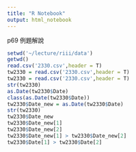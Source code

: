 ```yaml
---
title: "R Notebook"
output: html_notebook
---
```


p69 例題解說

```R
setwd('~/lecture/riii/data')
getwd()
read.csv('2330.csv',header = T)
tw2330 = read.csv('2330.csv',header = T)
tw2330 = read.csv('2330.csv',header = T)
str(tw2330)
as.Date(tw2330$Date)
class(as.Date(tw2330$Date))
tw2330$Date_new = as.Date(tw2330$Date)
str(tw2330)
tw2330$Date_new
tw2330$Date_new[1]
tw2330$Date_new[2]
tw2330$Date_new[1] > tw2330$Date_new[2]
tw2330$Date[1] > tw2330$Date[2]

```